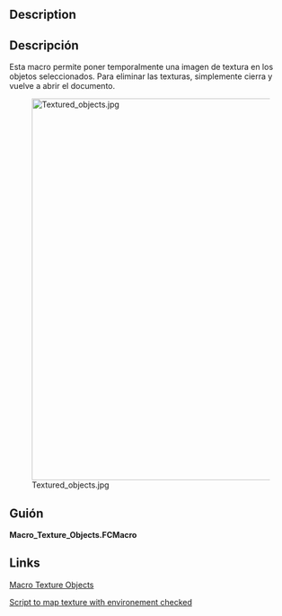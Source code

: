 <languages/>

{{Macro/es
|Name=Texture Objects
|Icon=Macro_Texture_Objects.png
|Translate=Objetos de textura
|Description=Esta macro permite poner temporalmente una imagen de textura en los objetos seleccionados. Para eliminar las texturas, simplemente cierra y vuelve a abrir el documento.
|Author=yorik
|Version=1.0
|Date=2011-10-13
|Download=[https://www.freecad.org/wiki/images/d/da/Macro_Texture_Objects.png Icon Toolbar]
|FCVersion= 0.18 y por debajo
}}

<div lang="en" dir="ltr" class="mw-content-ltr">
==Description==
</div>

<div class="mw-translate-fuzzy">
==Descripción==
Esta macro permite poner temporalmente una imagen de textura en los objetos seleccionados. Para eliminar las texturas, simplemente cierra y vuelve a abrir el documento.
</div>

[[Image:Textured_objects.jpg|680px]]

<span id="Script"></span>
==Guión==

'''Macro_Texture_Objects.FCMacro'''

{{MacroCode|code=

import FreeCADGui
from PySide import QtGui
from pivy import coin

# get a jpg filename
jpgfilename = QtGui.QFileDialog.getOpenFileName(QtGui.QApplication.activeWindow(),'Open image file','*.jpg')

# apply textures
for obj in FreeCADGui.Selection.getSelection():
    rootnode = obj.ViewObject.RootNode
    tex =  coin.SoTexture2()
    tex.filename = str(jpgfilename[0])
    rootnode.insertChild(tex,1)

}}

==Links==

[https://forum.freecad.org/viewtopic.php?t=7216 Macro Texture Objects]

[https://forum.freecad.org/viewtopic.php?f=3&t=28795 Script to map texture with environement checked]